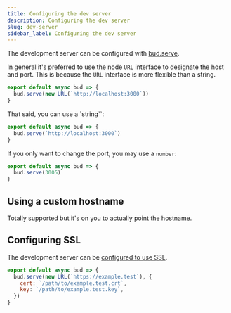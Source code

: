 ```yaml
---
title: Configuring the dev server
description: Configuring the dev server
slug: dev-server
sidebar_label: Configuring the dev server
---
```


The development server can be configured with [bud.serve](/docs/bud.serve).

In general it's preferred to use the node `URL` interface to designate the host and port. This is because the `URL` interface is more flexible than a string.

```js title='bud.config.mjs'
export default async bud => {
  bud.serve(new URL(`http://localhost:3000`))
}
```

That said, you can use a `string``:

```js title='bud.config.mjs'
export default async bud => {
  bud.serve(`http://localhost:3000`)
}
```

If you only want to change the port, you may use a `number`:

```js title='bud.config.mjs'
export default async bud => {
  bud.serve(3005)
}
```

## Using a custom hostname

Totally supported but it's on you to actually point the hostname.

## Configuring SSL

The development server can be [configured to use SSL](/docs/bud.serve#ssl).

```js title='bud.config.mjs'
export default async bud => {
  bud.serve(new URL(`https://example.test`), {
    cert: `/path/to/example.test.crt`,
    key: `/path/to/example.test.key`,
  })
}
```
